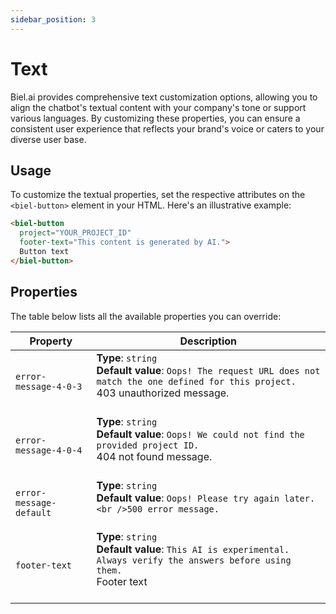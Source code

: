```yaml
---
sidebar_position: 3
---
```


# Text

Biel.ai provides comprehensive text customization options, allowing you to align the chatbot's textual content with your company's tone or support various languages. By customizing these properties, you can ensure a consistent user experience that reflects your brand's voice or caters to your diverse user base.

## Usage

To customize the textual properties, set the respective attributes on the `<biel-button>` element in your HTML. Here's an illustrative example:

```html
<biel-button 
  project="YOUR_PROJECT_ID"
  footer-text="This content is generated by AI.">
  Button text
</biel-button>
```

## Properties

The table below lists all the available properties you can override:

| Property                       | Description                                                                                                                     |
| ------------------------------ | ------------------------------------------------------------------------------------------------------------------------------- |
| `error-message-4-0-3`          | **Type**: `string`<br />**Default value**: `Oops! The request URL does not match the one defined for this project.`<br />403 unauthorized message.<br /><br />    |
| `error-message-4-0-4`          | **Type**: `string`<br />**Default value**: `Oops! We could not find the provided project ID.`<br />404 not found message.<br /><br />    |
| `error-message-default`        | **Type**: `string`<br />**Default value**: `Oops! Please try again later.<br />500 error message.`<br /><br />    |
| `footer-text`                  | **Type**: `string`<br />**Default value**: `This AI is experimental. Always verify the answers before using them.`<br />Footer text<br /><br />    |